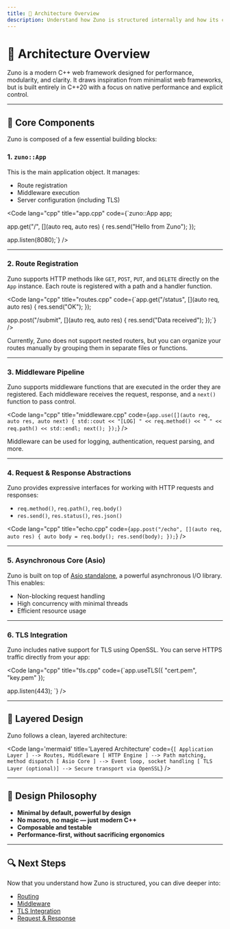 ```yaml
---
title: 🧠 Architecture Overview
description: Understand how Zuno is structured internally and how its components interact.
---
```



# 🧠 Architecture Overview

Zuno is a modern C++ web framework designed for performance, modularity, and clarity. It draws inspiration from minimalist web frameworks, but is built entirely in C++20 with a focus on native performance and explicit control.

---

## 🧩 Core Components

Zuno is composed of a few essential building blocks:

### 1. `zuno::App`

This is the main application object. It manages:

- Route registration
- Middleware execution
- Server configuration (including TLS)

<Code lang="cpp" title="app.cpp" code={`zuno::App app;

app.get("/", [](auto req, auto res) {
  res.send("Hello from Zuno");
});

app.listen(8080);`} />

---

### 2. Route Registration

Zuno supports HTTP methods like `GET`, `POST`, `PUT`, and `DELETE` directly on the `App` instance. Each route is registered with a path and a handler function.

<Code lang="cpp" title="routes.cpp" code={`app.get("/status", [](auto req, auto res) {
  res.send("OK");
});

app.post("/submit", [](auto req, auto res) {
  res.send("Data received");
});`} />

Currently, Zuno does not support nested routers, but you can organize your routes manually by grouping them in separate files or functions.

---

### 3. Middleware Pipeline

Zuno supports middleware functions that are executed in the order they are registered. Each middleware receives the request, response, and a `next()` function to pass control.

<Code lang="cpp" title="middleware.cpp" code={`app.use([](auto req, auto res, auto next) {
  std::cout << "[LOG] " << req.method() << " " << req.path() << std::endl;
  next();
});`} />

Middleware can be used for logging, authentication, request parsing, and more.

---

### 4. Request & Response Abstractions

Zuno provides expressive interfaces for working with HTTP requests and responses:

- `req.method()`, `req.path()`, `req.body()`
- `res.send()`, `res.status()`, `res.json()`

<Code lang="cpp" title="echo.cpp" code={`app.post("/echo", [](auto req, auto res) {
  auto body = req.body();
  res.send(body);
});`} />

---

### 5. Asynchronous Core (Asio)

Zuno is built on top of [Asio standalone](https://think-async.com/Asio/), a powerful asynchronous I/O library. This enables:

- Non-blocking request handling
- High concurrency with minimal threads
- Efficient resource usage

---

### 6. TLS Integration

Zuno includes native support for TLS using OpenSSL. You can serve HTTPS traffic directly from your app:

<Code lang="cpp" title="tls.cpp" code={`app.useTLS({
  "cert.pem",
  "key.pem"
});

app.listen(443);
`} />

---

## 🧱 Layered Design

Zuno follows a clean, layered architecture:

<Code lang='mermaid' title='Layered Architecture' code={`
[ Application Layer ] --> Routes, Middleware [ HTTP Engine ] --> Path matching, method dispatch [ Asio Core ] --> Event loop, socket handling [ TLS Layer (optional)] --> Secure transport via OpenSSL
`} />


---

## 🧠 Design Philosophy

- **Minimal by default, powerful by design**
- **No macros, no magic — just modern C++**
- **Composable and testable**
- **Performance-first, without sacrificing ergonomics**

---

## 🔍 Next Steps

Now that you understand how Zuno is structured, you can dive deeper into:

- [Routing](/routing)
- [Middleware](/middleware)
- [TLS Integration](/tls)
- [Request & Response](/request-response)
